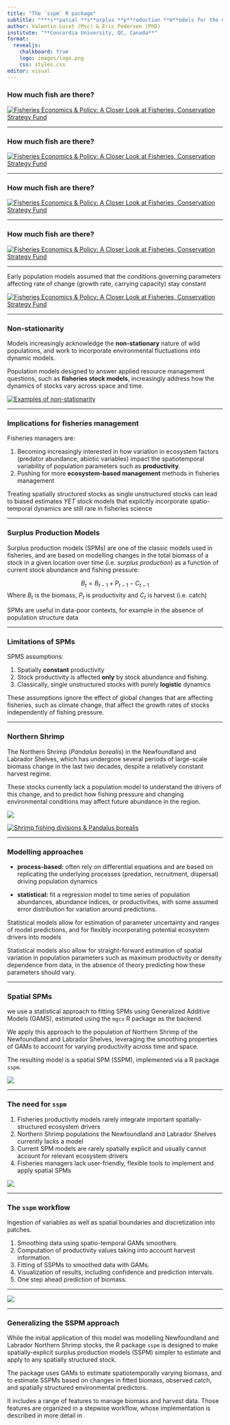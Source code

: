 ```yaml
---
title: "The `sspm` R package"
subtitle: "***s**patial **s**urplus **p**roduction **m**odels for the management of northern shrimp fisheries*"
author: Valentin Lucet (Msc) & Eric Pedersen (PhD)
institute: "**Concordia University, QC, Canada**"
format: 
  revealjs:
    chalkboard: true
    logo: images/logo.png
    css: styles.css
editor: visual
---
```


### How much fish are there?

[![*Fisheries Economics & Policy: A Closer Look at Fisheries, Conservation Strategy Fund*](images/forest_0.png){alt="Fisheries Economics & Policy: A Closer Look at Fisheries, Conservation Strategy Fund" fig-align="left"}](https://youtu.be/yJjYJ4iS_Gs?list=PLBfu1mD9hk64sgOIH_nUEsndUzACDe-4Y&t=288)

------------------------------------------------------------------------

### How much fish are there?

[![*Fisheries Economics & Policy: A Closer Look at Fisheries, Conservation Strategy Fund*](images/forest_1.png){fig-align="left"}](https://youtu.be/yJjYJ4iS_Gs?list=PLBfu1mD9hk64sgOIH_nUEsndUzACDe-4Y&t=288)

------------------------------------------------------------------------

### How much fish are there?

[![*Fisheries Economics & Policy: A Closer Look at Fisheries, Conservation Strategy Fund*](images/forest_2.png){fig-align="left"}](https://youtu.be/yJjYJ4iS_Gs?list=PLBfu1mD9hk64sgOIH_nUEsndUzACDe-4Y&t=288)

------------------------------------------------------------------------

### How much fish are there?

[![*Fisheries Economics & Policy: A Closer Look at Fisheries, Conservation Strategy Fund*](images/forest_3.png){alt="Fisheries Economics & Policy: A Closer Look at Fisheries, Conservation Strategy Fund" fig-align="left"}](https://youtu.be/yJjYJ4iS_Gs?list=PLBfu1mD9hk64sgOIH_nUEsndUzACDe-4Y&t=288)

------------------------------------------------------------------------

<!--# Modelling populations -->

Early population models assumed that the conditions governing parameters affecting rate of change (growth rate, carrying capacity) stay constant

[![*Fisheries Economics & Policy: A Closer Look at Fisheries, Conservation Strategy Fund*](images/log_with_K.png){fig-align="left"}](https://youtu.be/yJjYJ4iS_Gs?list=PLBfu1mD9hk64sgOIH_nUEsndUzACDe-4Y&t=288)

------------------------------------------------------------------------

### Non-stationarity

Models increasingly acknowledge the **non-stationary** nature of wild populations, and work to incorporate environmental fluctuations into dynamic models.

Population models designed to answer applied resource management questions, such as **fisheries stock models**, increasingly address how the dynamics of stocks vary across space and time.

[![*Examples of non-stationarity*](images/non-stat.png){fig-align="left"}](https://hess.copernicus.org/articles/25/3897/2021/)

------------------------------------------------------------------------

### Implications for fisheries management

Fisheries managers are:

1. Becoming increasingly interested in how variation in ecosystem factors (predator abundance, abiotic variables) impact the spatiotemporal variability of population parameters such as **productivity**. 
2. Pushing for more **ecosystem-based management** methods in fisheries management

Treating spatially structured stocks as single unstructured stocks can lead to biased estimates *YET* stock models that explicitly incorporate spatio-temporal dynamics are still rare in fisheries science

------------------------------------------------------------------------

### Surplus Production Models

Surplus production models (SPMs) are one of the classic models used in fisheries, and are based on modelling changes in the total biomass of a stock in a given location over time (i.e. *surplus production*) as a function of current stock abundance and fishing pressure:

$$
B_t = B_{t-1} + P_{t-1} - C_{t-1}
$$
Where $B_t$ is the biomass, $P_t$ is productivity and $C_t$ is harvest (i.e. catch)

SPMs are useful in data-poor contexts, for example in the absence of population structure data
  
------------------------------------------------------------------------

### Limitations of SPMs

SPMS assumptions:

1. Spatially **constant** productivity 
2. Stock productivity is affected **only** by stock abundance and fishing. 
3. Classically, single unstructured stocks with purely **logistic** dynamics

These assumptions ignore the effect of global changes that are affecting fisheries, such as climate change, that affect the growth rates of stocks independently of fishing pressure. 

------------------------------------------------------------------------

### Northern Shrimp

The Northern Shrimp (*Pandalus borealis*) in the Newfoundland and Labrador Shelves, which has undergone several periods of large-scale biomass change in the last two decades, despite a relatively constant harvest regime.

These stocks currently lack a population model to understand the drivers of this change, and to predict how fishing pressure and changing environmental conditions may affect future abundance in the region. 

<!-- In the context of climate change and shifting ranges, fisheries productivity is likely to be a moving target and managers need better methods that account for varying productivity. -->

::: {layout-ncol=2}

[![](images/map.png){fig-align="center"}]()

[![*Shrimp fishing divisions & Pandalus borealis*](images/pandalus_borealis.jpg){fig-align="center"}](https://fisheries.msc.org/en/fisheries/gulf-of-st-lawrence-northern-shrimp-trawl-fishery/@@view)

:::
------------------------------------------------------------------------

### Modelling approaches

-   **process-based:** often rely on differential equations and are based on replicating the underlying processes (predation, recruitment, dispersal) driving population dynamics

-   **statistical:** fit a regression model to time series of population abundances, abundance indices, or productivities, with some assumed error distribution for variation around predictions. 

Statistical models allow for estimation of parameter uncertainty and ranges of model predictions, and for flexibly incorporating potential ecosystem drivers into models 

Statistical models also allow for straight-forward estimation of spatial variation in population parameters such as maximum productivity or density dependence from data, in the absence of theory predicting how these parameters should vary. 

------------------------------------------------------------------------

### Spatial SPMs

we use a statistical approach to fitting SPMs using Generalized Additive Models (GAMS), estimated using the `mgcv` R package as the backend. 

We apply this approach to the population of Northern Shrimp of the Newfoundland and Labrador Shelves, leveraging the smoothing properties of GAMs to account for varying productivity across time and space. 

The resulting model is a spatial SPM (SSPM), implemented via a R package `sspm`.

[![](images/stats_features.png){fig-align="center"}]()

------------------------------------------------------------------------

### The need for `sspm`

1.  Fisheries productivity models rarely integrate important spatially-structured ecosystem drivers
2.  Northern Shrimp populations the Newfoundland and Labrador Shelves currently lacks a model
3.  Current SPM models are rarely spatially explicit and usually cannot account for relevant ecosystem drivers
4.  Fisheries managers lack user-friendly, flexible tools to implement and apply spatial SPMs

[![](images/logo.png){fig-align="center"}](https://github.com/pedersen-fisheries-lab/sspm)

------------------------------------------------------------------------

### The `sspm` workflow

Ingestion of variables as well as spatial boundaries and discretization into patches.

1.  Smoothing data using spatio-temporal GAMs smoothers.
2.  Computation of productivity values taking into account harvest information.
3.  Fitting of SSPMs to smoothed data with GAMs.
4.  Visualization of results, including confidence and prediction intervals.
5.  One step ahead prediction of biomass.

------------------------------------------------------------------------

[![](images/flowchart.png){fig-align="center"}]()

------------------------------------------------------------------------

### Generalizing the SSPM approach

While the initial application of this model was modelling Newfoundland and Labrador Northern Shrimp stocks, the R package `sspm` is designed to make spatially-explicit surplus production models (SSPM) simpler to estimate and apply to any spatially structured stock. 

The package uses GAMs to estimate spatiotemporally varying biomass, and to estimate SSPMs based on changes in fitted biomass, observed catch, and spatially structured environmental predictors. 

It includes a range of features to manage biomass and harvest data. Those features are organized in a stepwise workflow, whose implementation is described in more detail in \autoref{fig:workflow}.
